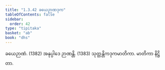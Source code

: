 ```yaml
---
title: "1.3.42 ခယေဉာဏဒုက"
tableOfContents: false
sidebar:
  order: 42
type: "tipitaka"
basket: "ab"
book: "dhs"
---
```



<DynamicBreadcrumb />

<Division number="164" book="dhs" e="ch" v="29" p="45">

<Paragraph number="364" book="dhs">
ခယေဉာဏံ. (<Emphasis>1382</Emphasis>)
</Paragraph>

<Paragraph number="365" book="dhs">
အနုပ္ပါဒေ ဉာဏန္တိ. (<Emphasis>1383</Emphasis>)

</Paragraph>
</Division>

<Paragraph number="366" type="center" book="dhs">
သုတ္တန္တိကဒုကမာတိကာ.



</Paragraph>

<Paragraph number="367" type="center" book="dhs">
မာတိကာ နိဋ္ဌိတာ.
</Paragraph>